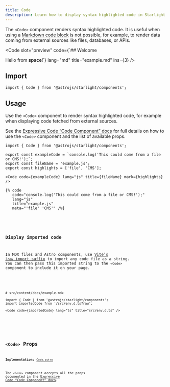 ```yaml
---
title: Code
description: Learn how to display syntax highlighted code in Starlight without Markdown code blocks.
---
```



The `<Code>` component renders syntax highlighted code.
It is useful when using a [Markdown code block](/guides/authoring-content/#code-blocks) is not possible, for example, to render data coming from external sources like files, databases, or APIs.


<Preview>

<Code
	slot="preview"
	code={`## Welcome

Hello from **space**!`}
lang="md"
title="example.md"
ins={3}
/>

</Preview>

## Import

```tsx
import { Code } from '@astrojs/starlight/components';
```

## Usage

Use the `<Code>` component to render syntax highlighted code, for example when displaying code fetched from external sources.

See the [Expressive Code “Code Component” docs](https://expressive-code.com/key-features/code-component/) for full details on how to use the `<Code>` component and the list of available props.

<Preview>

```mdx
import { Code } from '@astrojs/starlight/components';

export const exampleCode = `console.log('This could come from a file or CMS!');`;
export const fileName = 'example.js';
export const highlights = ['file', 'CMS'];

<Code code={exampleCode} lang="js" title={fileName} mark={highlights} />
```

<Fragment slot="markdoc">

```markdoc
{% code
   code="console.log('This could come from a file or CMS!');"
   lang="js"
   title="example.js"
   meta="'file' 'CMS'" /%}
```

</Fragment>


<Code
	slot="preview"
	code={exampleCode}
	lang="js"
	title={fileName}
	mark={highlights}
/>

</Preview>

### Display imported code

In MDX files and Astro components, use [Vite’s `?raw` import suffix](https://vitejs.dev/guide/assets#importing-asset-as-string) to import any code file as a string.
You can then pass this imported string to the `<Code>` component to include it on your page.

<Preview>

```mdx "?raw"
# src/content/docs/example.mdx

import { Code } from '@astrojs/starlight/components';
import importedCode from '/src/env.d.ts?raw';

<Code code={importedCode} lang="ts" title="src/env.d.ts" />
```


<Code slot="preview" code={importedCode} lang="ts" title="src/env.d.ts" />

</Preview>

## `<Code>` Props

**Implementation:** [`Code.astro`](https://github.com/expressive-code/expressive-code/blob/main/packages/astro-expressive-code/components/Code.astro)

The `<Code>` component accepts all the props documented in the [Expressive Code “Code Component” docs](https://expressive-code.com/key-features/code-component/#available-props).
